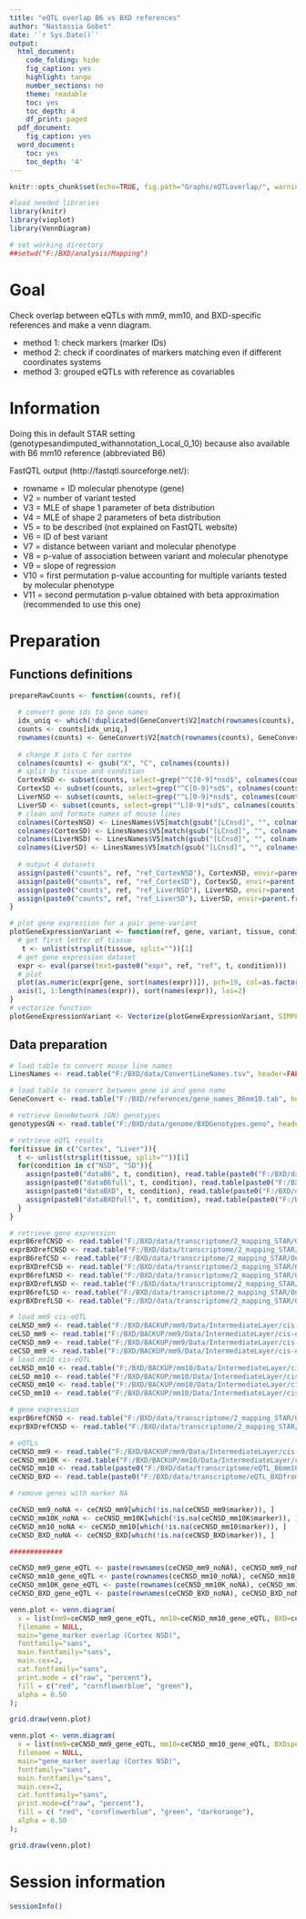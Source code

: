 ---
title: "eQTL overlap B6 vs BXD references"
author: "Nastassia Gobet"
date: '`r Sys.Date()`'
output:
  html_document:
    code_folding: hide
    fig_caption: yes
    highlight: tango
    number_sections: no
    theme: readable
    toc: yes
    toc_depth: 4
    df_print: paged
  pdf_document:
    fig_caption: yes
  word_document:
    toc: yes
    toc_depth: '4'
---

```{r setup, include=FALSE}
knitr::opts_chunk$set(echo=TRUE, fig.path="Graphs/eQTLoverlap/", warning=TRUE)

#load needed libraries
library(knitr)
library(vioplot)
library(VennDiagram)

# set working directory
##setwd("F:/BXD/analysis/Mapping")
```

# Goal

Check overlap between eQTLs with mm9, mm10, and BXD-specific references and make a venn diagram.

* method 1: check markers (marker IDs)
* method 2: check if coordinates of markers matching even if different coordinates systems
* method 3: grouped eQTLs with reference as covariables

# Information

Doing this in default STAR setting (genotypesandimputed_withannotation_Local_0_10) because also available with B6 mm10 reference (abbreviated B6)

FastQTL output (http://fastqtl.sourceforge.net/):

* rowname = ID molecular phenotype (gene)
* V2 = number of variant tested
* V3 = MLE of shape 1 parameter of beta distribution
* V4 = MLE of shape 2 parameters of beta distribution
* V5 = to be described (not explained on FastQTL website)
* V6 = ID of best variant
* V7 = distance between variant and molecular phenotype
* V8 = p-value of association between variant and molecular phenotype
* V9 = slope of regression
* V10 = first permutation p-value accounting for multiple variants tested by molecular phenotype
* V11 = second permutation p-value obtained with beta approximation (recommended to use this one)

# Preparation

## Functions definitions

```{r FunctionsDefinitions}
prepareRawCounts <- function(counts, ref){
  
  # convert gene ids to gene names
  idx_uniq <- which(!duplicated(GeneConvert$V2[match(rownames(counts), GeneConvert$V1)]))
  counts <- counts[idx_uniq,]
  rownames(counts) <- GeneConvert$V2[match(rownames(counts), GeneConvert$V1)]
  
  # change X into C for cortex
  colnames(counts) <- gsub("X", "C", colnames(counts))
  # split by tissue and condition
  CortexNSD <- subset(counts, select=grep("^C[0-9]*nsd$", colnames(counts), value=TRUE))
  CortexSD <- subset(counts, select=grep("^C[0-9]*sd$", colnames(counts), value=TRUE))
  LiverNSD <- subset(counts, select=grep("^L[0-9]*nsd$", colnames(counts), value=TRUE))
  LiverSD <- subset(counts, select=grep("^L[0-9]*sd$", colnames(counts), value=TRUE))
  # clean and formate names of mouse lines
  colnames(CortexNSD) <- LinesNames$V5[match(gsub("[LCnsd]", "", colnames(CortexNSD)), LinesNames$V10)]
  colnames(CortexSD) <- LinesNames$V5[match(gsub("[LCnsd]", "", colnames(CortexSD)), LinesNames$V10)]
  colnames(LiverNSD) <- LinesNames$V5[match(gsub("[LCnsd]", "", colnames(LiverNSD)), LinesNames$V10)]
  colnames(LiverSD) <- LinesNames$V5[match(gsub("[LCnsd]", "", colnames(LiverSD)), LinesNames$V10)]
  
  # output 4 datasets
  assign(paste0("counts", ref, "ref_CortexNSD"), CortexNSD, envir=parent.frame())
  assign(paste0("counts", ref, "ref_CortexSD"), CortexSD, envir=parent.frame())
  assign(paste0("counts", ref, "ref_LiverNSD"), LiverNSD, envir=parent.frame())
  assign(paste0("counts", ref, "ref_LiverSD"), LiverSD, envir=parent.frame())
}

# plot gene expression for a pair gene-variant
plotGeneExpressionVariant <- function(ref, gene, variant, tissue, condition){
  # get first letter of tissue
   t <- unlist(strsplit(tissue, split=""))[1]
  # get gene expression dataset
  expr <- eval(parse(text=paste0("expr", ref, "ref", t, condition)))
  # plot
  plot(as.numeric(expr[gene, sort(names(expr))]), pch=19, col=as.factor(genotypesGN[genotypesGN$Locus==variant, sort(names(expr))]), main=paste0("Gene: ", gene,", ref: ", ref, ", variant: ", variant, ", tissue: ", tissue, ", condition: ", condition), xaxt="n", xlab="", ylab="gene expression", las=1)
  axis(1, 1:length(names(expr)), sort(names(expr)), las=2)
}
# vectorize function
plotGeneExpressionVariant <- Vectorize(plotGeneExpressionVariant, SIMPLIFY=FALSE)
```

## Data preparation

```{r DataPreparation}
# load table to convert mouse line names
LinesNames <- read.table("F:/BXD/data/ConvertLineNames.tsv", header=FALSE, stringsAsFactors=FALSE, sep="\t")

# load table to convert between gene id and gene name
GeneConvert <- read.table("F:/BXD/references/gene_names_B6mm10.tab", header=FALSE, stringsAsFactors=FALSE, sep="\t")

# retrieve GeneNetwork (GN) genotypes
genotypesGN <- read.table("F:/BXD/data/genome/BXDGenotypes.geno", header=TRUE)

# retrieve eQTL results
for(tissue in c("Cortex", "Liver")){
  t <- unlist(strsplit(tissue, split=""))[1]
  for(condition in c("NSD", "SD")){
    assign(paste0("dataB6", t, condition), read.table(paste0("F:/BXD/data/transcriptome/eQTL_B6mm10primaryassembly_withannotation/TMMnormalized_log2CPM_", tissue, "_", condition, "_pvalcorrected.txt"), row.names=1, stringsAsFactors=FALSE))
    assign(paste0("dataB6full", t, condition), read.table(paste0("F:/BXD/data/transcriptome/eQTL_B6mm10primaryassembly_withannotation/TMMnormalized_log2CPM_", tissue, "_", condition, ".txt"), row.names=1, stringsAsFactors=FALSE))
    assign(paste0("dataBXD", t, condition), read.table(paste0("F:/BXD/data/transcriptome/eQTL_BXDfromGNandimputedD2blocks_withannotation/TMMnormalized_log2CPM_", tissue, "_", condition,"_pvalcorrected.txt"), row.names=1, stringsAsFactors=FALSE))
    assign(paste0("dataBXDfull", t, condition), read.table(paste0("F:/BXD/data/transcriptome/eQTL_BXDfromGNandimputedD2blocks_withannotation/TMMnormalized_log2CPM_", tissue, "_", condition, ".txt"), row.names=1, stringsAsFactors=FALSE))
  }
}

# retrieve gene expression
exprB6refCNSD <- read.table("F:/BXD/data/transcriptome/2_mapping_STAR/OnGenomeAndAnnotation/B6mm10primaryassembly_withannotation/TMMnormalized_log2CPM_Cortex_NSD.tab")
exprBXDrefCNSD <- read.table("F:/BXD/data/transcriptome/2_mapping_STAR/OnGenomeAndAnnotation/BXDfromGNandimputedD2blocks_withannotation/TMMnormalized_log2CPM_Cortex_NSD.tab")
exprB6refCSD <- read.table("F:/BXD/data/transcriptome/2_mapping_STAR/OnGenomeAndAnnotation/B6mm10primaryassembly_withannotation/TMMnormalized_log2CPM_Cortex_SD.tab")
exprBXDrefCSD <- read.table("F:/BXD/data/transcriptome/2_mapping_STAR/OnGenomeAndAnnotation/BXDfromGNandimputedD2blocks_withannotation/TMMnormalized_log2CPM_Cortex_SD.tab")
exprB6refLNSD <- read.table("F:/BXD/data/transcriptome/2_mapping_STAR/OnGenomeAndAnnotation/B6mm10primaryassembly_withannotation/TMMnormalized_log2CPM_Liver_NSD.tab")
exprBXDrefLNSD <- read.table("F:/BXD/data/transcriptome/2_mapping_STAR/OnGenomeAndAnnotation/BXDfromGNandimputedD2blocks_withannotation/TMMnormalized_log2CPM_Liver_NSD.tab")
exprB6refLSD <- read.table("F:/BXD/data/transcriptome/2_mapping_STAR/OnGenomeAndAnnotation/B6mm10primaryassembly_withannotation/TMMnormalized_log2CPM_Liver_SD.tab")
exprBXDrefLSD <- read.table("F:/BXD/data/transcriptome/2_mapping_STAR/OnGenomeAndAnnotation/BXDfromGNandimputedD2blocks_withannotation/TMMnormalized_log2CPM_Liver_SD.tab")
```

```{r}
# load mm9 cis-eQTL
ceLNSD_mm9 <- read.table("F:/BXD/BACKUP/mm9/Data/IntermediateLayer/cis-eQTL/Liver_nsd/ciseQTL.Liver.NSD.pvalcorrected.txt",sep='')
ceLSD_mm9 <- read.table("F:/BXD/BACKUP/mm9/Data/IntermediateLayer/cis-eQTL/Liver_sd/ciseQTL.Liver.SD.pvalcorrected.txt",sep='')
ceCNSD_mm9 <- read.table("F:/BXD/BACKUP/mm9/Data/IntermediateLayer/cis-eQTL/Cortex_nsd/ciseQTL.Cortex.NSD.pvalcorrected.txt",sep='')
ceCSD_mm9 <- read.table("F:/BXD/BACKUP/mm9/Data/IntermediateLayer/cis-eQTL/Cortex_sd/ciseQTL.Cortex.SD.pvalcorrected.txt",sep='')
# load mm10 cis-eQTL
ceLNSD_mm10 <- read.table("F:/BXD/BACKUP/mm10/Data/IntermediateLayer/cis-eQTL/ciseQTL.Liver.NSD.pvalcorrected.txt",sep='')
ceLSD_mm10 <- read.table("F:/BXD/BACKUP/mm10/Data/IntermediateLayer/cis-eQTL/ciseQTL.Liver.SD.pvalcorrected.txt",sep='')
ceCNSD_mm10 <- read.table("F:/BXD/BACKUP/mm10/Data/IntermediateLayer/cis-eQTL/ciseQTL.Cortex.NSD.pvalcorrected.txt",sep='')
ceCSD_mm10 <- read.table("F:/BXD/BACKUP/mm10/Data/IntermediateLayer/cis-eQTL/ciseQTL.Cortex.SD.pvalcorrected.txt",sep='')
```

```{r overlapgene_markerID3ref}
# gene expression
exprB6refCNSD <- read.table("F:/BXD/data/transcriptome/2_mapping_STAR/OnGenomeAndAnnotation/B6mm10primaryassembly_withannotation/TMMnormalized_log2CPM_Cortex_NSD.tab")
exprBXDrefCNSD <- read.table("F:/BXD/data/transcriptome/2_mapping_STAR/OnGenomeAndAnnotation/BXDfromGNandimputedD2blocks_withannotation/TMMnormalized_log2CPM_Cortex_NSD.tab")

# eQTLs
ceCNSD_mm9 <- read.table("F:/BXD/BACKUP/mm9/Data/IntermediateLayer/cis-eQTL/Cortex_nsd/ciseQTL.Cortex.NSD.pvalcorrected.txt",sep='')
ceCNSD_mm10K <- read.table("F:/BXD/BACKUP/mm10/Data/IntermediateLayer/cis-eQTL/ciseQTL.Cortex.NSD.pvalcorrected.txt",sep='')
ceCNSD_mm10 <- read.table(paste0("F:/BXD/data/transcriptome/eQTL_B6mm10primaryassembly_withannotation/TMMnormalized_log2CPM_", "Cortex", "_", "NSD", "_pvalcorrected.txt"), row.names=1, stringsAsFactors=FALSE)
ceCNSD_BXD <- read.table(paste0("F:/BXD/data/transcriptome/eQTL_BXDfromGNandimputedD2blocks_withannotation/TMMnormalized_log2CPM_", "Cortex", "_", "NSD", "_pvalcorrected.txt"), row.names=1, stringsAsFactors=FALSE)

# remove genes with marker NA

ceCNSD_mm9_noNA <- ceCNSD_mm9[which(!is.na(ceCNSD_mm9$marker)), ]
ceCNSD_mm10K_noNA <- ceCNSD_mm10K[which(!is.na(ceCNSD_mm10K$marker)), ]
ceCNSD_mm10_noNA <- ceCNSD_mm10[which(!is.na(ceCNSD_mm10$marker)), ]
ceCNSD_BXD_noNA <- ceCNSD_BXD[which(!is.na(ceCNSD_BXD$marker)), ]

#############

ceCNSD_mm9_gene_eQTL <- paste(rownames(ceCNSD_mm9_noNA), ceCNSD_mm9_noNA$marker, sep="_")
ceCNSD_mm10_gene_eQTL <- paste(rownames(ceCNSD_mm10_noNA), ceCNSD_mm10_noNA$marker, sep="_")
ceCNSD_mm10K_gene_eQTL <- paste(rownames(ceCNSD_mm10K_noNA), ceCNSD_mm10K_noNA$marker, sep="_")
ceCNSD_BXD_gene_eQTL <- paste(rownames(ceCNSD_BXD_noNA), ceCNSD_BXD_noNA$marker, sep="_")

venn.plot <- venn.diagram(
  x = list(mm9=ceCNSD_mm9_gene_eQTL, mm10=ceCNSD_mm10_gene_eQTL, BXD=ceCNSD_BXD_gene_eQTL),
  filename = NULL,
  main="gene_marker overlap (Cortex NSD)",
  fontfamily="sans",
  main.fontfamily="sans",
  main.cex=2,
  cat.fontfamily="sans",
  print.mode = c("raw", "percent"),
  fill = c("red", "cornflowerblue", "green"),
  alpha = 0.50
);

grid.draw(venn.plot)
```

```{r overlapgene_markerID4ref}
venn.plot <- venn.diagram(
  x = list(mm9=ceCNSD_mm9_gene_eQTL, mm10=ceCNSD_mm10_gene_eQTL, BXDspecific=ceCNSD_BXD_gene_eQTL, mm10Kallisto=ceCNSD_mm10K_gene_eQTL),
  filename = NULL,
  main="gene_marker overlap (Cortex NSD)",
  fontfamily="sans",
  main.fontfamily="sans",
  main.cex=2,
  cat.fontfamily="sans",
  print.mode=c("raw", "percent"),
  fill = c( "red", "cornflowerblue", "green", "darkorange"),
  alpha = 0.50
);

grid.draw(venn.plot)
```


# Session information

```{r}
sessionInfo()
```
